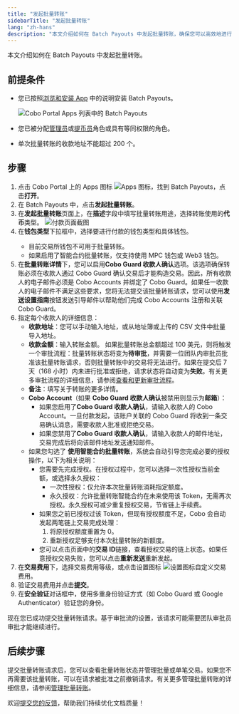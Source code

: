 ```yaml
---
title: "发起批量转账"
sidebarTitle: "发起批量转账"
lang: "zh-hans"
description: "本文介绍如何在 Batch Payouts 中发起批量转账，确保您可以高效地进行多笔支付。"
---
```


本文介绍如何在 Batch Payouts 中发起批量转账。

## 前提条件

- 您已按照[浏览和安装 App](/cn/apps/browse-and-install) 中的说明安装 Batch Payouts。

    <img src="/cn/images/portal-apps/batch-payouts/set-up.png" className="screenshot_full_screen" alt="Cobo Portal Apps 列表中的 Batch Payouts" />

- 您已被分配[管理员](/cn/portal/organization/roles-and-permissions)或[提币员](/cn/portal/organization/roles-and-permissions)角色或具有等同权限的角色。
- 单次批量转账的收款地址不能超过 200 个。

## 步骤

1. 点击 Cobo Portal 上的 Apps 图标 <img src="/en/images/common/icon_apps.svg" className="icon" alt="Apps 图标" />，找到 Batch Payouts，点击**打开**。
2. 在 Batch Payouts 中，点击**发起批量转账**。
3. 在**发起批量转账**页面上，在**描述**字段中填写批量转账用途，选择转账使用的**代币**类型。
    <img src="/cn/images/portal-apps/batch-payouts/make_payout.png" className="screenshot_full_screen" alt="付款页面截图" />
4. 在**钱包类型**下拉框中，选择要进行付款的钱包类型和具体钱包。
    <Note><ul><li>目前交易所钱包不可用于批量转账。</li><li>如果启用了智能合约批量转账，仅支持使用 MPC 钱包或 Web3 钱包。</li></ul></Note>
5. 在**批量转账详情**下，您可以启用**Cobo Guard 收款人确认**选项。该选项确保转账必须在收款人通过 Cobo Guard 确认交易后才能构造交易。因此，所有收款人的电子邮件必须是 Cobo Accounts 并绑定了 Cobo Guard。如果任一收款人的电子邮件不满足这些要求，您将无法提交该批量转账请求，您可以使用**发送设置指南**按钮发送引导邮件以帮助他们完成 Cobo Accounts 注册和关联 Cobo Guard。
6. 指定每个收款人的详细信息：
   - **收款地址**：您可以手动输入地址，或从地址簿或上传的 CSV 文件中批量导入地址。
   - **收款金额**：输入转账金额。
    <Note>如果批量转账总金额超过 100 美元，则将触发一个审批流程：批量转账状态将变为**待审批**，并需要一位团队内审批员批准该批量转账请求，否则批量转账中的交易将无法进行。如果在提交后 7 天（168 小时）内未进行批准或拒绝，请求状态将自动变为**失败**。有关更多审批流程的详细信息，请参阅[查看和更新审批流程](/cn/apps/workflow)。</Note>
   - **备注**：填写关于转账的更多详情。
   - **Cobo Account**（如果 **Cobo Guard 收款人确认**被禁用则显示为**邮箱**）：
     - 如果您启用了**Cobo Guard 收款人确认**，请输入收款人的 Cobo Account。一旦付款发起，该账户关联的 Cobo Guard 将收到一条交易确认消息，需要收款人批准或拒绝交易。
     - 如果您禁用了**Cobo Guard 收款人确认**，请输入收款人的邮件地址，交易完成后将向该邮件地址发送通知邮件。
   - 如果您勾选了 **使用智能合约批量转账**，系统会自动引导您完成必要的授权操作，以下为相关说明：
     - 您需要先完成授权。在授权过程中，您可以选择一次性授权当前金额，或选择永久授权：
         - 一次性授权：仅允许本次批量转账消耗指定额度。
         - 永久授权：允许批量转账智能合约在未来使用该 Token，无需再次授权。永久授权可减少重复授权交易，节省链上手续费。
     - 如果您之前已授权过该 Token，但现有授权额度不足，Cobo 会自动发起两笔链上交易完成处理：
         1. 将原授权额度重置为 0。
         2. 重新授权足够支付本次批量转账的新额度。
     - 您可以点击页面中的**交易 ID**链接，查看授权交易的链上状态。如果任意授权交易失败，您可以点击**重新发送**重新发起。
7. 在**交易费用**下，选择交易费用等级，或点击设置图标 <img src="/en/images/common/icon_advanced.svg" className="icon" alt="设置图标" />自定义交易费用。
8. 验证交易费用并点击**提交**。
9. 在**安全验证**对话框中，使用多重身份验证方式（如 Cobo Guard 或 Google Authenticator）验证您的身份。

现在您已成功提交批量转账请求。基于审批流的设置，该请求可能需要团队审批员审批才能继续进行。

## 后续步骤

提交批量转账请求后，您可以查看批量转账状态并管理批量或单笔交易。如果您不再需要该批量转账，可以在请求被批准之前撤销请求。有关更多管理批量转账的详细信息，请参阅[管理批量转账](/cn/apps/batch-payouts/manage-payouts)。

<Tip>欢迎[提交您的反馈](https://forms.zohopublic.com/cobo/form/DocumentFeedbackForm/formperma/QvLOhxJv1_JMsJ-1dleZ8Itb_7rzN-LtgvsDdxosoVI?referrername=manuals)，帮助我们持续优化文档质量！</Tip>